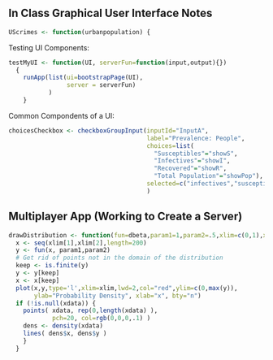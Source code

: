 ## In Class Graphical User Interface Notes

```r
UScrimes <- function(urbanpopulation) {
```

Testing UI Components:
```r
testMyUI <- function(UI, serverFun=function(input,output){})
  {
    runApp(list(ui=bootstrapPage(UI),
                server = serverFun)
           )
    }
```

Common Compondents of a UI:
```r
choicesCheckbox <- checkboxGroupInput(inputId="InputA",
                                      label="Prevalence: People",
                                      choices=list(
                                        "Susceptibles"="showS",
                                        "Infectives"="showI",
                                        "Recovered"="showR",
                                        "Total Population"="showPop"),
                                      selected=c("infectives","susceptibles")
                                      )
```

## Multiplayer App (Working to Create a Server)
```r
drawDistribution <- function(fun=dbeta,param1=1,param2=.5,xlim=c(0,1),xdata=NULL){
  x <- seq(xlim[1],xlim[2],length=200)
  y <- fun(x, param1,param2)
  # Get rid of points not in the domain of the distribution
  keep <- is.finite(y)
  y <- y[keep]
  x <- x[keep]
  plot(x,y,type='l',xlim=xlim,lwd=2,col="red",ylim=c(0,max(y)),
       ylab="Probability Density", xlab="x", bty="n")
  if (!is.null(xdata)) {
    points( xdata, rep(0,length(xdata) ), 
            pch=20, col=rgb(0,0,0,.1) )
    dens <- density(xdata)
    lines( dens$x, dens$y )
    }
  }
```